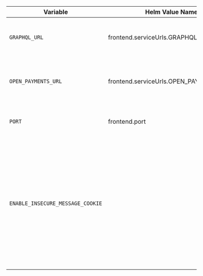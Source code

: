 
<div class="overflow-table wider-column">

| Variable                         | Helm Value Name                        | Default     | Description                                                                                                                                                                             |
| -------------------------------- | -------------------------------------- | ----------- | --------------------------------------------------------------------------------------------------------------------------------------------------------------------------------------- |
| `GRAPHQL_URL`                    | frontend.serviceUrls.GRAPHQL_URL       | _undefined_ | URL for the GraphQL Admin API and it's required                                                                                                                                         |
| `OPEN_PAYMENTS_URL`              | frontend.serviceUrls.OPEN_PAYMENTS_URL | _undefined_ | Open Payments API Endpoint and it's required                                                                                                                                            |
| `PORT`                           | frontend.port                          | `3005`      | Port from which to host the Remix app                                                                                                                                                   |
| `ENABLE_INSECURE_MESSAGE_COOKIE` |                                        | true        | Values of `true`, `t`, `1` will not use a `secure` message cookie which is required for flash messages to work over http. When not set, the secure flag is set to true.                 |

</div>
